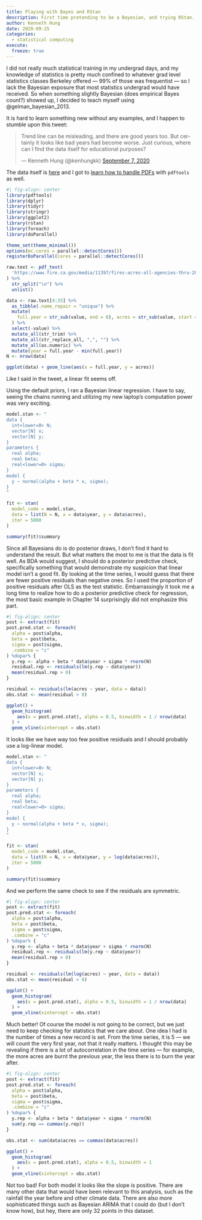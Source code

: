 ```yaml
---
title: Playing with Bayes and RStan
description: First time pretending to be a Bayesian, and trying RStan.
author: Kenneth Hung
date: 2020-09-25
categories:
  - statistical computing
execute: 
  freeze: true
---
```


I did not really much statistical training in my undergrad days, and my knowledge of statistics is pretty much confined to whatever grad level statistics classes Berkeley offered --- 99% of those was frequentist --- so I lack the Bayesian exposure that most statistics undergrad would have received. So when something slightly Bayesian (does empirical Bayes count?) showed up, I decided to teach myself using @gelman_bayesian_2013.

It is hard to learn something new without any examples, and I happen to stumble upon this tweet:

<blockquote class="twitter-tweet tw-align-center"><p lang="en" dir="ltr">Trend line can be misleading, and there are good years too. But certainly it looks like bad years had become worse. Just curious, where can I find the data itself for educational purposes?</p>&mdash; Kenneth Hung (@kenhungkk) <a href="https://twitter.com/kenhungkk/status/1302973968748478464?ref_src=twsrc%5Etfw">September 7, 2020</a></blockquote> <script async src="https://platform.twitter.com/widgets.js" charset="utf-8"></script>

The data itself is [here](https://www.fire.ca.gov/media/11397/fires-acres-all-agencies-thru-2018.pdf) and I got to [learn how to handle PDFs](https://blog.az.sg/posts/reading-pdfs-in-r/) with `pdftools` as well.

```r
#| fig-align: center
library(pdftools)
library(dplyr)
library(tidyr)
library(stringr)
library(ggplot2)
library(rstan)
library(foreach)
library(doParallel)

theme_set(theme_minimal())
options(mc.cores = parallel::detectCores())
registerDoParallel(cores = parallel::detectCores())

raw.text <- pdf_text(
  'https://www.fire.ca.gov/media/11397/fires-acres-all-agencies-thru-2018.pdf'
) %>%
  str_split("\n") %>%
  unlist()

data <- raw.text[4:35] %>%
  as_tibble(.name_repair = "unique") %>%
  mutate(
    full.year = str_sub(value, end = 6), acres = str_sub(value, start = 132)
  ) %>%
  select(-value) %>%
  mutate_all(str_trim) %>%
  mutate_all(str_replace_all, ",", "") %>%
  mutate_all(as.numeric) %>%
  mutate(year = full.year - min(full.year))
N <- nrow(data)

ggplot(data) + geom_line(aes(x = full.year, y = acres))
```

Like I said in the tweet, a linear fit seems off.

Using the default priors, I ran a Bayesian linear regression. I have to say, seeing the chains running and utilizing my new laptop's computation power was very exciting.

```r
model.stan <- "
data {
  int<lower=0> N;
  vector[N] x;
  vector[N] y;
}
parameters {
  real alpha;
  real beta;
  real<lower=0> sigma;
}
model {
  y ~ normal(alpha + beta * x, sigma);
}
"

fit <- stan(
  model_code = model.stan,
  data = list(N = N, x = data$year, y = data$acres),
  iter = 5000
)

summary(fit)$summary
```

Since all Bayesians do is do posterior draws, I don't find it hard to understand the result. But what matters the most to me is that the data is fit well. As BDA would suggest, I should do a posterior predictive check, specifically something that would demonstrate my suspicion that linear model isn't a good fit. By looking at the time series, I would guess that there are fewer positive residuals than negative ones. So I used the proportion of positive residuals after OLS as the test statistic. Embarrassingly it took me a long time to realize how to do a posterior predictive check for regression, the most basic example in Chapter 14 surprisingly did not emphasize this part.

```r
#| fig-align: center
post <- extract(fit)
post.pred.stat <- foreach(
  alpha = post$alpha,
  beta = post$beta,
  sigma = post$sigma,
  .combine = "c"
) %dopar% {
  y.rep <- alpha + beta * data$year + sigma * rnorm(N)
  residual.rep <- residuals(lm(y.rep ~ data$year))
  mean(residual.rep > 0)
}

residual <- residuals(lm(acres ~ year, data = data))
obs.stat <- mean(residual > 0)

ggplot() +
  geom_histogram(
    aes(x = post.pred.stat), alpha = 0.5, binwidth = 1 / nrow(data)
  ) +
  geom_vline(xintercept = obs.stat)
```

It looks like we have way too few positive residuals and I should probably use a log-linear model.

```r
model.stan <- "
data {
  int<lower=0> N;
  vector[N] x;
  vector[N] y;
}
parameters {
  real alpha;
  real beta;
  real<lower=0> sigma;
}
model {
  y ~ normal(alpha + beta * x, sigma);
}
"

fit <- stan(
  model_code = model.stan,
  data = list(N = N, x = data$year, y = log(data$acres)),
  iter = 5000
)

summary(fit)$summary
```

And we perform the same check to see if the residuals are symmetric.

```r
#| fig-align: center
post <- extract(fit)
post.pred.stat <- foreach(
  alpha = post$alpha,
  beta = post$beta,
  sigma = post$sigma,
  .combine = "c"
) %dopar% {
  y.rep <- alpha + beta * data$year + sigma * rnorm(N)
  residual.rep <- residuals(lm(y.rep ~ data$year))
  mean(residual.rep > 0)
}

residual <- residuals(lm(log(acres) ~ year, data = data))
obs.stat <- mean(residual > 0)

ggplot() +
  geom_histogram(
    aes(x = post.pred.stat), alpha = 0.5, binwidth = 1 / nrow(data)
  ) +
  geom_vline(xintercept = obs.stat)
```

Much better! Of course the model is not going to be correct, but we just need to keep checking for statistics that we care about. One idea I had is the number of times a new record is set. From the time series, it is 5 --- we will count the very first year, not that it really matters. I thought this may be revealing if there is a lot of autocorrelation in the time series --- for example, the more acres are burnt the previous year, the less there is to burn the year after.

```r
#| fig-align: center
post <- extract(fit)
post.pred.stat <- foreach(
  alpha = post$alpha,
  beta = post$beta,
  sigma = post$sigma,
  .combine = "c"
) %dopar% {
  y.rep <- alpha + beta * data$year + sigma * rnorm(N)
  sum(y.rep == cummax(y.rep))
}

obs.stat <- sum(data$acres == cummax(data$acres))

ggplot() +
  geom_histogram(
    aes(x = post.pred.stat), alpha = 0.5, binwidth = 1
  ) +
  geom_vline(xintercept = obs.stat)
```

Not too bad! For both model it looks like the slope is positive. There are many other data that would have been relevant to this analysis, such as the rainfall the year before and other climate data. There are also more sophisticated things such as Bayesian ARIMA that I could do (but I don't know how), but hey, there are only 32 points in this dataset.
